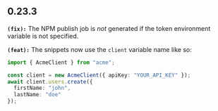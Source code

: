 ## 0.23.3
**`(fix):`** The NPM publish job is _not_ generated if the token environment variable is not specified.

**`(feat):`** The snippets now use the `client` variable name like so:

```ts
import { AcmeClient } from "acme";

const client = new AcmeClient({ apiKey: "YOUR_API_KEY" });
await client.users.create({
  firstName: "john",
  lastName: "doe"
});
```


